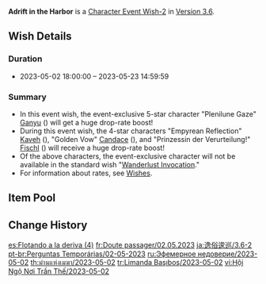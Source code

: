 {{Wish
|name              = Adrift in the Harbor 2023-05-02
|image             = Adrift in the Harbor 2023-05-02.png
|type              = Character Event
|type2             = Character Event-2
|duration          = event
|time_start        = 2023-05-02 18:00:00
|time_end          = 2023-05-23 14:59:59
|link              = https://www.hoyolab.com/article/18031187
|preceding         = The Moongrass' Enlightenment/2023-04-12
|preceding2        = Twirling Lotus/2023-04-12
|succeeding        = Tapestry of Golden Flames/2023-05-24
|succeeding2       = Everbloom Violet/2023-05-24
|alongside         = Immaculate Pulse/2023-05-02
|alongside2        = Epitome Invocation/2023-05-02
|previous          = Adrift in the Harbor/2022-09-09
}}
'''Adrift in the Harbor''' is a [[Character Event Wish-2]] in [[Version 3.6]].

==Wish Details==
===Duration===
* 2023-05-02 18:00:00 &ndash; 2023-05-23 14:59:59

===Summary===
* In this event wish, the event-exclusive 5-star character "Plenilune Gaze" [[Ganyu]] ({{Cryo}}) will get a huge drop-rate boost!
* During this event wish, the 4-star characters "Empyrean Reflection" [[Kaveh]] ({{Dendro}}), "Golden Vow" [[Candace]] ({{Hydro}}), and "Prinzessin der Verurteilung!" [[Fischl]] ({{Electro}}) will receive a huge drop-rate boost!
* Of the above characters, the event-exclusive character will not be available in the standard wish "[[Wanderlust Invocation]]."
* For information about rates, see [[Wish]]es.

==Item Pool==
{{Wish Pool
|character_5_F = Ganyu
|character_4_F = Kaveh; Candace; Fischl
|character_5   = Dehya; Diluc; Jean; Keqing; Mona; Qiqi; Tighnari
|character_4   = Barbara; Beidou; Bennett; Chongyun; Collei; Diona; Dori; Faruzan; Gorou; Kujou Sara; Kuki Shinobu; Layla; Mika; Ningguang; Noelle; Razor; Rosaria; Sayu; Shikanoin Heizou; Sucrose; Thoma; Xiangling; Xingqiu; Xinyan; Yanfei; Yaoyao; Yun Jin
|weapon_4      = Dragon's Bane; Eye of Perception; Favonius Codex; Favonius Greatsword; Favonius Lance; Favonius Sword; Favonius Warbow; Lion's Roar; Rainslasher; Rust; Sacrificial Bow; Sacrificial Fragments; Sacrificial Greatsword; Sacrificial Sword; The Bell; The Flute; The Stringless; The Widsith
|weapon_3      = Black Tassel; Bloodtainted Greatsword; Cool Steel; Debate Club; Emerald Orb; Ferrous Shadow; Harbinger of Dawn; Magic Guide; Raven Bow; Sharpshooter's Oath; Skyrider Sword; Slingshot; Thrilling Tales of Dragon Slayers
}}

==Change History==
{{Change History|3.6}}

[[es:Flotando a la deriva (4)]]
[[fr:Doute passager/02.05.2023]]
[[ja:逸俗逡巡/3.6-2]]
[[pt-br:Perguntas Temporárias/02-05-2023]]
[[ru:Эфемерное недоверие/2023-05-02]]
[[th:ม่านแห่งเมฆา/2023-05-02]]
[[tr:Limanda Başıboş/2023-05-02]]
[[vi:Hội Ngộ Nơi Trần Thế/2023-05-02]]